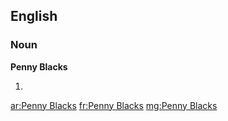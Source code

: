 ==English==

===Noun===
'''Penny Blacks'''

# {{plural of|Penny Black}}

[[ar:Penny Blacks]]
[[fr:Penny Blacks]]
[[mg:Penny Blacks]]